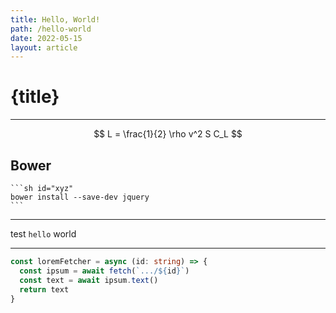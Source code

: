 ```yaml
---
title: Hello, World!
path: /hello-world
date: 2022-05-15
layout: article
---
```


# {title}

---

$$
L = \frac{1}{2} \rho v^2 S C_L
$$

## Bower

    ```sh id="xyz"
    bower install --save-dev jquery
    ```

---

test `hello` world

---

```ts showLineNumbers title="src/utilities/fetcher.tsx"
const loremFetcher = async (id: string) => {
  const ipsum = await fetch(`.../${id}`)
  const text = await ipsum.text()
  return text
}
```
